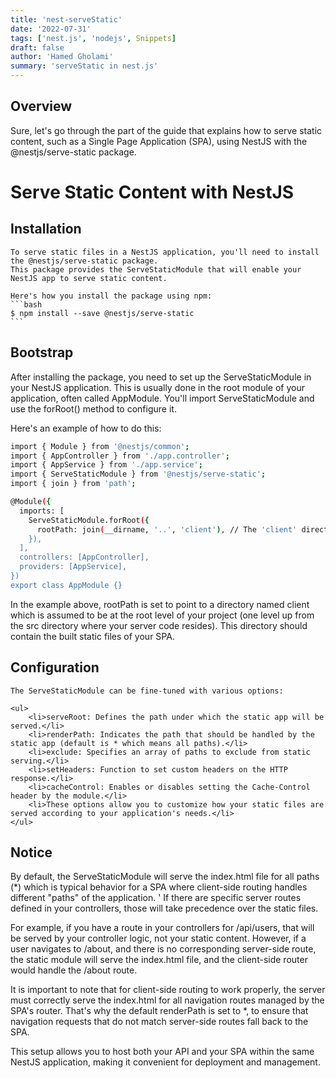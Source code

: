 ```yaml
---
title: 'nest-serveStatic'
date: '2022-07-31'
tags: ['nest.js', 'nodejs', Snippets]
draft: false
author: 'Hamed Gholami'
summary: 'serveStatic in nest.js'
---
```


## Overview

<TOCInline toc={props.toc} exclude="Overview" toHeading={4} />

Sure, let's go through the part of the guide that explains how to serve static content, such as a Single Page Application (SPA), using NestJS with the @nestjs/serve-static package.

# Serve Static Content with NestJS

## Installation

    To serve static files in a NestJS application, you'll need to install the @nestjs/serve-static package.
    This package provides the ServeStaticModule that will enable your NestJS app to serve static content.

    Here's how you install the package using npm:
    ```bash
    $ npm install --save @nestjs/serve-static
    ```

## Bootstrap

After installing the package, you need to set up the ServeStaticModule in your NestJS application.
This is usually done in the root module of your application, often called AppModule.
You'll import ServeStaticModule and use the forRoot() method to configure it.

Here's an example of how to do this:

```bash
import { Module } from '@nestjs/common';
import { AppController } from './app.controller';
import { AppService } from './app.service';
import { ServeStaticModule } from '@nestjs/serve-static';
import { join } from 'path';

@Module({
  imports: [
    ServeStaticModule.forRoot({
      rootPath: join(__dirname, '..', 'client'), // The 'client' directory should contain your SPA's static assets
    }),
  ],
  controllers: [AppController],
  providers: [AppService],
})
export class AppModule {}
```

In the example above, rootPath is set to point to a directory named client which is assumed to be at the root level of your project (one level up from the src directory where your server code resides).
This directory should contain the built static files of your SPA.

## Configuration

    The ServeStaticModule can be fine-tuned with various options:

    <ul>
        <li>serveRoot: Defines the path under which the static app will be served.</li>
        <li>renderPath: Indicates the path that should be handled by the static app (default is * which means all paths).</li>
        <li>exclude: Specifies an array of paths to exclude from static serving.</li>
        <li>setHeaders: Function to set custom headers on the HTTP response.</li>
        <li>cacheControl: Enables or disables setting the Cache-Control header by the module.</li>
        <li>These options allow you to customize how your static files are served according to your application's needs.</li>
    </ul>

## Notice

By default, the ServeStaticModule will serve the index.html file for all paths (\*) which is typical behavior for a SPA where client-side routing handles different "paths" of the application. '
If there are specific server routes defined in your controllers, those will take precedence over the static files.

For example, if you have a route in your controllers for /api/users, that will be served by your controller logic, not your static content.
However, if a user navigates to /about, and there is no corresponding server-side route, the static module will serve the index.html file, and the client-side router would handle the /about route.

It is important to note that for client-side routing to work properly, the server must correctly serve the index.html for all navigation routes managed by the SPA's router.
That's why the default renderPath is set to \*, to ensure that navigation requests that do not match server-side routes fall back to the SPA.

This setup allows you to host both your API and your SPA within the same NestJS application, making it convenient for deployment and management.
